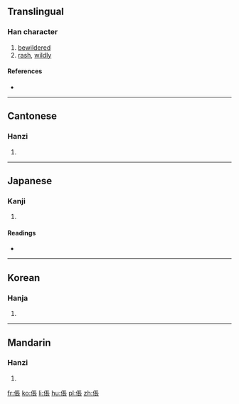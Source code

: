 {{also|伥}}
==Translingual==

===Han character===
{{Han char|rn=9|rad=人|as=08|sn=10|four=2123<sub>2</sub>|canj=人尸一女 (OSMV)|ids=⿰[[亻]][[長]]}}

# [[bewildered]]
# [[rash]], [[wildly]]

====References====
* {{Han ref|kx=0106.270|dkj=00742|dj=0227.100|hdz=10170.040|uh=5000|ud=20480|bh=ADCE|bd=44494}}

----

==Cantonese==

===Hanzi===
{{yue-hanzi|jyut=|y=cheung1, jaang1|sim=伥}}

# {{defn|lang=yue|sort=人08}}

----

==Japanese==

===Kanji===
{{ja-kanji|grade=|rs=人08}}

# {{defn|lang=ja|sort=人08}}

====Readings====
* {{ja-readings|on=[[ちょう]] (chō), [[とう]] (tō), [[じょう]] (jō)|kun=[[くるう]] (kuruu), [[たおれる]] (taoreru)}}

----

==Korean==

===Hanja===
{{ko-hanja|hangeul=창|rv=chang|mr=ch'ang}}

# {{defn|lang=ko|sort=人08}}

----

==Mandarin==

===Hanzi===
{{cmn-hanzi|sim=伥|pin=[[chāng]] ([[chang1]])|wg=ch'ang<sup>1</sup>}}

# {{defn|lang=cmn|sort=人08}}

[[fr:倀]]
[[ko:倀]]
[[li:倀]]
[[hu:倀]]
[[pl:倀]]
[[zh:倀]]